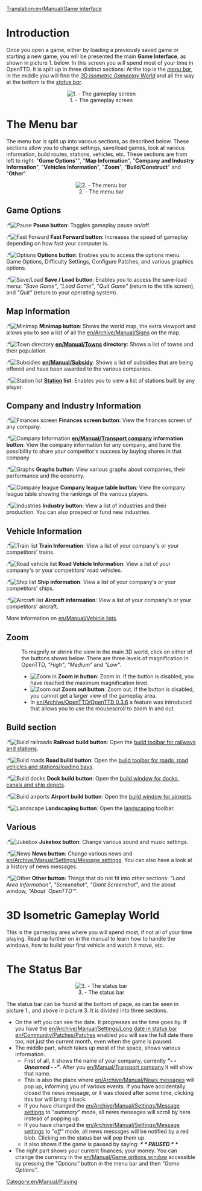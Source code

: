 [[Translation:en/Manual/Game interface]]
=Introduction=
Once you open a game, either by loading a previously saved game or starting a new game, you will be presented the main '''Game Interface''', as shown in picture 1. below. In this screen you will spend most of your time in OpenTTD. It is split up in three distinct sections: At the top is the ''[[#the-menu-bar|menu bar]]'', in the middle you will find the ''[[#3d-isometric-gameplay-world|3D Isometric Gameplay World]]'' and all the way at the bottom is the ''[[#the-status-bar|status bar]]''.

<center>[[File:en/Manual/Interface.png|center|frame|1. - The gameplay screen]]</center>

=The Menu bar=
The menu bar is split up into various sections, as described below. These sections allow you to change settings, save/load games, look at various information, build routes, stations, vehicles, etc. These sections are from left to right: "'''Game Options'''"", "'''Map Information'''", "'''Company and Industry Information'''", "'''Vehicles Information'''", "'''Zoom'''", "'''Build/Construct'''" and "'''Other'''".

<center>[[File:en/Manual html 2bcbc8d0.png|center|frame|2. - The menu bar]]</center>

==Game Options==
:*[[File:en/Manual/Manual html m7fd3f2df.png|Pause]] '''Pause button''': Toggles gameplay pause on/off.
:*[[File:en/Manual/Manual html m56d46b8f.png|Fast Forward]] '''Fast Forward button''': Increases the speed of gameplay depending on how fast your computer is.
:*[[File:en/Manual/Manual html md7ebe52.png|Options]] '''Options button''': Enables you to access the options menu: Game Options, Difficulty Settings, Configure Patches, and various graphics options.
:*[[File:en/Manual/Manual html m3ad9dba5.png|Save/Load]] '''Save / Load button''': Enables you to access the save-load menu: ''"Save Game"'', ''"Load Game"'', ''"Quit Game"'' (return to the title screen), and ''"Quit"'' (return to your operating system).

==Map Information==
:*[[File:en/Manual/Manual html m6cb2b7aa.png|Minimap]] '''Minimap button''': Shows the world map, the extra viewport and allows you to see a list of all the [[en/Archive/Manual/Signs]] on the map.
:*[[File:en/Manual/Manual html m58c015ad.png|Town directory]] '''[[en/Manual/Towns]] directory''': Shows a list of towns and their population.
:*[[File:en/Manual/Manual html 54594ccb.png|Subsidies]] '''[[en/Manual/Subsidy]]''': Shows a list of subsidies that are being offered and have been awarded to the various companies.
:*[[File:en/Manual/Manual html m791b53c3.png|Station list]] '''[[en/Manual/Stations|Station]] list''': Enables you to view a list of stations built by any player.

==Company and Industry Information==
:*[[File:en/Manual/Manual html 63e6566d.png|Finances screen]] '''Finances screen button''': View the finances screen of any company.
:*[[File:en/Manual/Manual html 12e20f5b.png|Company Information]] '''[[en/Manual/Transport company]] information button''': View the company information for any company, and have the possibility to share your competitor's success by buying shares in that company
:*[[File:en/Manual/Manual html 36354981.png|Graphs]] '''Graphs button''': View various graphs about companies, their performance and the economy.
:*[[File:en/Manual/Manual html 2a553acb.png|Company league]] '''Company league table button''': View the company league table showing the rankings of the various players.
:*[[File:en/Manual/Manual html m4d6ba21e.png|Industries]] '''Industry button''': View a list of industries and their production. You can also prospect or fund new industries.

==Vehicle Information==
:*[[File:en/Manual/Manual html m16a497ce.png|Train list]] '''Train Information''': View a list of your company's or your competitors' trains.
:*[[File:en/Manual/Manual html m3518e48c.png|Road vehicle list]] '''Road Vehicle Information''': View a list of your company's or your competitors' road vehicles.
:*[[File:en/Manual/Manual html 53123a33.png|Ship list]] '''Ship information''': View a list of your company's or your competitors' ships.
:*[[File:en/Manual/Manual html 442702e6.png|Aircraft list]] '''Aircraft information''': View a list of your company's or your competitors' aircraft.

More information on [[en/Manual/Vehicle lists]].

==Zoom==
:To magnify or shrink the view in the main 3D world, click on either of the buttons shown below. There are three levels of magnification in OpenTTD, ''"High"'', ''"Medium"'' and ''"Low"''.
:*[[File:en/Manual/Manual html 628b2aa3.png|Zoom in]] '''Zoom in button''': Zoom in. If the button is disabled, you have reached the maximum magnification level.
:*[[File:en/Manual/Manual html m55168bcb.png|Zoom out]] '''Zoom out button''': Zoom out. If the button is disabled, you cannot get a larger view of the gameplay area.
:*In [[en/Archive/OpenTTD/OpenTTD 0.3.6]] a feature was introduced that allows you to use the mousescroll to zoom in and out.

==Build section==
:*[[File:en/Manual/Manual html m772c5b23.png|Build railroads]] '''Railroad build button''': Open the [[en/Manual/Railway construction|build toolbar for railways and stations]].
:*[[File:en/Manual/Manual html ma6d6c8c.png|Build roads]] '''Road build button''': Open the [[en/Manual/Roadway construction|build toolbar for roads, road vehicles and stations/loading bays]].
:*[[File:en/Manual/Manual html m2cc0c4cd.png|Build docks]] '''Dock build button''': Open the [[en/Manual/Waterway construction|build window for docks, canals and ship depots]].
:*[[File:en/Manual/Manual html 1ae92703.png|Build airports]] '''Airport build button''': Open the [[en/Manual/Airport construction|build window for airports]].
:*[[File:en/Manual/Manual html m233f8633.png|Landscape]] '''Landscaping button''': Open the [[en/Manual/Landscaping|landscaping]] toolbar.

==Various==
:*[[File:en/Manual/Manual html m6a2249c4.png|Jukebox]] '''Jukebox button''': Change various sound and music settings.
:*[[File:en/Manual/Manual html 2a55c3aa.png|News]] '''News button''': Change various news and [[en/Archive/Manual/Settings/Message settings]]. You can also have a look at a history of news messages.
:*[[File:en/Manual/Manual html 51cda05b.png|Other]] '''Other button''': Things that do not fit into other sections: ''"Land Area Information"'', ''"Screenshot"'', ''"Giant Screenshot"'', and the about window, ''"About `OpenTTD’"''.


=3D Isometric Gameplay World=
This is the gameplay area where you will spend most, if not all of your time playing. Read up further on in the manual to learn how to handle the windows, how to build your first vehicle and watch it move, etc.

=The Status Bar=

<center>[[File:en/Manual/Status-bar.png|center|frame|3. - The status bar]]</center>
The status bar can be found at the bottom of page, as can be seen in picture 1., and above in picture 3. It is divided into three sections. 
*On the left you can see the date. It progresses as the time goes by. If you have the [[en/Archive/Manual/Settings/Long date in status bar]] [[en/Community/Patches/Patches]] enabled you will see the full date there too, not just the current month, even when the game is paused.
*The middle part, which takes up most of the space, shows various information. 
**First of all, it shows the name of your company, currently '''''"- - Unnamed - -"'''''. After you [[en/Manual/Transport company]] it will show that name. 
**This is also the place where [[en/Archive/Manual/News messages]] will pop up, informing you of various events. If you have accidentally closed the news message, or it was closed after some time, clicking this bar will bring it back. 
**If you have changed the [[en/Archive/Manual/Settings/Message settings]] to ''"summary"'' mode, all news messages will scroll by here instead of popping up.
**If you have changed the [[en/Archive/Manual/Settings/Message settings]] to ''"off"'' mode, all news messages will be notified by a red blob. Clicking on the status bar will pop them up.
**It also shows if the game is paused by saying: '''''* * PAUSED * *'''''
*The right part shows your current finances; your money. You can change the currency in the [[en/Manual/Game options window]] accessible by pressing the ''"Options"'' button in the menu bar and then ''"Game Options"''.

[[Category:en/Manual/Playing]]
